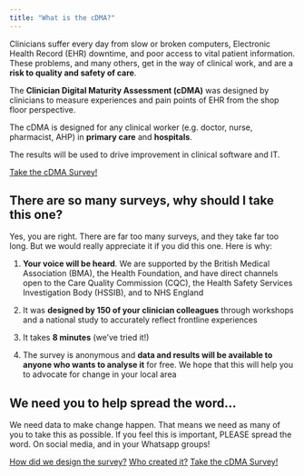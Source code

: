 ```yaml
---
title: "What is the cDMA?"
---
```


Clinicians suffer every day from slow or broken computers, Electronic Health Record (EHR) downtime, and poor access to vital patient information. These problems, and many others, get in the way of clinical work, and are a **risk to quality and safety of care**. 

The **Clinician Digital Maturity Assessment (cDMA)** was designed by clinicians to measure experiences and pain points of EHR from the shop floor perspective.

The cDMA is designed for any clinical worker (e.g. doctor, nurse, pharmacist, AHP) in **primary care** and **hospitals**.

The results will be used to drive improvement in clinical software and IT.

[Take the cDMA Survey!](https://www.research.net/r/cliniciandigitalsurvey){.btn .btn-primary}

## There are so many surveys, why should I take this one?

Yes, you are right.  There are far too many surveys, and they take far too long. But we would really appreciate it if you did this one. Here is why:

::: {.callout}
(1) **Your voice will be heard**. We are supported by the British Medical Association (BMA), the Health Foundation, and have direct channels open to the Care Quality Commission (CQC), the Health Safety Services Investigation Body (HSSIB), and to NHS England

(2) It was **designed by 150 of your clinician colleagues** through workshops and a national study to accurately reflect frontline experiences

(3) It takes **8 minutes** (we've tried it!)

(4) The survey is anonymous and **data and results will be available to anyone who wants to analyse it** for free. We hope that this will help you to advocate for change in your local area
:::

## We need you to help spread the word...

We need data to make change happen. That means we need as many of you to take this as possible. If you feel this is important, PLEASE spread the word. On social media, and in your Whatsapp groups!

[How did we design the survey?](method.qmd){.btn .btn-secondary}
[Who created it?](team.qmd){.btn .btn-secondary}
[Take the cDMA Survey!](https://www.research.net/r/cliniciandigitalsurvey){.btn .btn-primary}